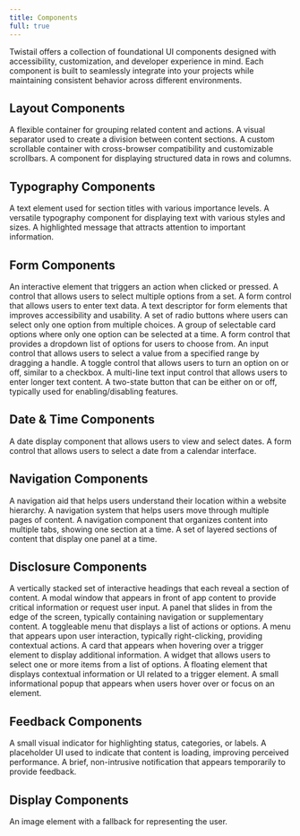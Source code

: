 ```yaml
---
title: Components
full: true
---
```


Twistail offers a collection of foundational UI components designed with accessibility,
customization, and developer experience in mind. Each component is built to seamlessly
integrate into your projects while maintaining consistent behavior across different
environments.

## Layout Components

<Cards>
  <Card href="/docs/components/base/card" title="Card">
    A flexible container for grouping related content and actions.
  </Card>
  <Card href="/docs/components/base/divider" title="Divider">
    A visual separator used to create a division between content sections.
  </Card>
  <Card href="/docs/components/base/scroll-area" title="Scroll Area">
    A custom scrollable container with cross-browser compatibility and customizable scrollbars.
  </Card>
  <Card href="/docs/components/base/table" title="Table">
    A component for displaying structured data in rows and columns.
  </Card>
</Cards>

## Typography Components

<Cards>
  <Card href="/docs/components/base/heading" title="Heading">
    A text element used for section titles with various importance levels.
  </Card>
  <Card href="/docs/components/base/text" title="Text">
    A versatile typography component for displaying text with various styles and sizes.
  </Card>
  <Card href="/docs/components/base/callout" title="Callout">
    A highlighted message that attracts attention to important information.
  </Card>
</Cards>

## Form Components

<Cards>
  <Card href="/docs/components/base/button" title="Button">
    An interactive element that triggers an action when clicked or pressed.
  </Card>
  <Card href="/docs/components/base/checkbox" title="Checkbox">
    A control that allows users to select multiple options from a set.
  </Card>
  <Card href="/docs/components/base/input" title="Input">
    A form control that allows users to enter text data.
  </Card>
  <Card href="/docs/components/base/label" title="Label">
    A text descriptor for form elements that improves accessibility and usability.
  </Card>
  <Card href="/docs/components/base/radio-group" title="Radio Group">
    A set of radio buttons where users can select only one option from multiple choices.
  </Card>
  <Card href="/docs/components/base/radio-card-group" title="Radio Card Group">
    A group of selectable card options where only one option can be selected at a time.
  </Card>
  <Card href="/docs/components/base/select" title="Select">
    A form control that provides a dropdown list of options for users to choose from.
  </Card>
  <Card href="/docs/components/base/slider" title="Slider">
    An input control that allows users to select a value from a specified range by dragging a handle.
  </Card>
  <Card href="/docs/components/base/switch" title="Switch">
    A toggle control that allows users to turn an option on or off, similar to a checkbox.
  </Card>
  <Card href="/docs/components/base/textarea" title="Textarea">
    A multi-line text input control that allows users to enter longer text content.
  </Card>
  <Card href="/docs/components/base/toggle" title="Toggle">
    A two-state button that can be either on or off, typically used for enabling/disabling features.
  </Card>
</Cards>

## Date & Time Components

<Cards>
  <Card href="/docs/components/base/calendar" title="Calendar">
    A date display component that allows users to view and select dates.
  </Card>
  <Card href="/docs/components/base/date-picker" title="Date Picker">
    A form control that allows users to select a date from a calendar interface.
  </Card>
</Cards>

## Navigation Components

<Cards>
  <Card href="/docs/components/base/breadcrumb" title="Breadcrumb">
    A navigation aid that helps users understand their location within a website hierarchy.
  </Card>
  <Card href="/docs/components/base/pagination" title="Pagination">
    A navigation system that helps users move through multiple pages of content.
  </Card>
  <Card href="/docs/components/base/tab-navigation" title="Tab Navigation">
    A navigation component that organizes content into multiple tabs, showing one section at a time.
  </Card>
  <Card href="/docs/components/base/tabs" title="Tabs">
    A set of layered sections of content that display one panel at a time.
  </Card>
</Cards>

## Disclosure Components

<Cards>
  <Card href="/docs/components/base/accordion" title="Accordion">
    A vertically stacked set of interactive headings that each reveal a section of content.
  </Card>
  <Card href="/docs/components/base/dialog" title="Dialog">
    A modal window that appears in front of app content to provide critical information or request user input.
  </Card>
  <Card href="/docs/components/base/drawer" title="Drawer">
    A panel that slides in from the edge of the screen, typically containing navigation or supplementary content.
  </Card>
  <Card href="/docs/components/base/dropdown-menu" title="Dropdown Menu">
    A toggleable menu that displays a list of actions or options.
  </Card>
  <Card href="/docs/components/base/context-menu" title="Context Menu">
    A menu that appears upon user interaction, typically right-clicking, providing contextual actions.
  </Card>
  <Card href="/docs/components/base/hover-card" title="Hover Card">
    A card that appears when hovering over a trigger element to display additional information.
  </Card>
  <Card href="/docs/components/base/listbox" title="Listbox">
    A widget that allows users to select one or more items from a list of options.
  </Card>
  <Card href="/docs/components/base/popover" title="Popover">
    A floating element that displays contextual information or UI related to a trigger element.
  </Card>
  <Card href="/docs/components/base/tooltip" title="Tooltip">
    A small informational popup that appears when users hover over or focus on an element.
  </Card>
</Cards>

## Feedback Components

<Cards>
  <Card href="/docs/components/base/badge" title="Badge">
    A small visual indicator for highlighting status, categories, or labels.
  </Card>
  <Card href="/docs/components/base/skeleton" title="Skeleton">
    A placeholder UI used to indicate that content is loading, improving perceived performance.
  </Card>
  <Card href="/docs/components/base/toast" title="Toast">
    A brief, non-intrusive notification that appears temporarily to provide feedback.
  </Card>
</Cards>

## Display Components

<Cards>
  <Card href="/docs/components/base/avatar" title="Avatar">
    An image element with a fallback for representing the user.
  </Card>
</Cards>
